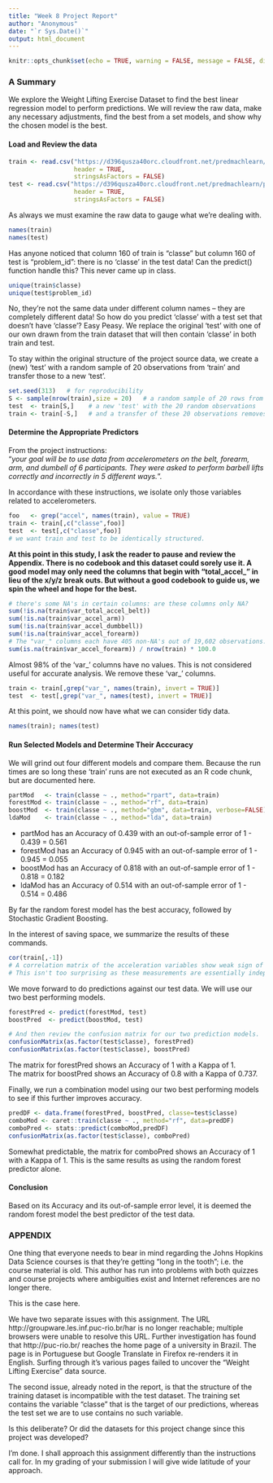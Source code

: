 ```yaml
---
title: "Week 8 Project Report"
author: "Anonymous"
date: "`r Sys.Date()`"
output: html_document
---
```


```r
knitr::opts_chunk$set(echo = TRUE, warning = FALSE, message = FALSE, digits = 2)
```

### A Summary

We explore the Weight Lifting Exercise Dataset to find the best linear regression model to perform 
predictions.  We will review the raw data, make any necessary adjustments, find the best from a set 
models, and show why the chosen model is the best.

#### Load and Review the data

```r
train <- read.csv("https://d396qusza40orc.cloudfront.net/predmachlearn/pml-training.csv", 
                  header = TRUE, 
                  stringsAsFactors = FALSE)
test <- read.csv("https://d396qusza40orc.cloudfront.net/predmachlearn/pml-testing.csv", 
                  header = TRUE, 
                  stringsAsFactors = FALSE)
``` 

As always we must examine the raw data to gauge what we're dealing with.
```r
names(train)
names(test)
```

Has anyone noticed that column 160 of train is "classe" but column 160 of test is "problem_id": 
there is no 'classe' in the test data!  Can the predict() function handle this?  This never came up in class.

```r
unique(train$classe)
unique(test$problem_id)
```

No, they're not the same data under different column names -- they are completely different data! 
So how do you predict 'classe' with a test set that doesn't have 'classe'?  Easy Peasy.  We replace 
the  original 'test' with one of our own drawn from the train dataset that will then contain  'classe' in both train and test.  

To stay within the original structure of the project source data, we create a (new) 'test' with a 
random sample of 20 observations from 'train' and transfer those to a new 'test'.  
```r
set.seed(313)   # for reproducibility
S <- sample(nrow(train),size = 20)   # a random sample of 20 rows from the original training set
test  <- train[S,]    # a new 'test' with the 20 random observations
train <- train[-S,]   # and a transfer of these 20 observations removes them from the training set
```



#### Determine the Appropriate Predictors

From the project instructions:  
"_your goal will be to use data from accelerometers on the belt, forearm, arm, and dumbell of 6 participants. They were asked to perform barbell lifts correctly and incorrectly in 5 different ways._".  

In accordance with these instructions, we isolate only those variables related to accelerometers.
```r
foo   <- grep("accel", names(train), value = TRUE)
train <- train[,c("classe",foo)]
test  <- test[,c("classe",foo)]
# we want train and test to be identically structured.
```

**At this point in this study, I ask the reader to pause and review the Appendix. There is no codebook 
and this dataset could sorely use it.  A good model may only need the columns that begin with 
"total_accel_" in lieu of the x/y/z break outs. But without a good codebook to guide us, we spin the 
wheel and hope for the best.** 

```r
# there's some NA's in certain columns: are these columns only NA?
sum(!is.na(train$var_total_accel_belt))
sum(!is.na(train$var_accel_arm))
sum(!is.na(train$var_accel_dumbbell))
sum(!is.na(train$var_accel_forearm))
# The "var_" columns each have 405 non-NA's out of 19,602 observations.
sum(is.na(train$var_accel_forearm)) / nrow(train) * 100.0
```

Almost 98% of the 'var_' columns have no values. This is not considered  useful for accurate analysis.  We remove these 'var_' columns.
```r
train <- train[,grep("var_", names(train), invert = TRUE)]
test  <- test[,grep("var_", names(test), invert = TRUE)]
```

At this point, we should now have what we can consider tidy data.
```r
names(train); names(test)
```


#### Run Selected Models and Determine Their Acccuracy

We will grind out four different models and compare them. Because the run times are so long these 
'train' runs are not executed as an R code chunk, but are documented here.

```r
partMod   <- train(classe ~ ., method="rpart", data=train)
forestMod <- train(classe ~ ., method="rf", data=train)
boostMod  <- train(classe ~ ., method="gbm", data=train, verbose=FALSE)
ldaMod    <- train(classe ~ ., method="lda", data=train)
```

* partMod has an Accuracy of 0.439 with an out-of-sample error of 1 - 0.439 = 0.561
* forestMod has an Accuracy of 0.945 with an out-of-sample error of 1 - 0.945 = 0.055
* boostMod has an Accuracy of 0.818 with an out-of-sample error of 1 - 0.818 = 0.182
* ldaMod has an Accuracy of 0.514 with an out-of-sample error of 1 - 0.514 = 0.486

By far the random forest model has the best accuracy, followed by Stochastic Gradient Boosting.  

In the interest of saving space, we summarize the results of these commands.    

```r
cor(train[,-1])  
# A correlation matrix of the acceleration variables show weak sign of correlation. 
# This isn't too surprising as these measurements are essentially independent of each other.
```

We move forward to do predictions against our test data. We will use our two best performing models.  
```r
forestPred <- predict(forestMod, test)  
boostPred  <- predict(boostMod, test)

# And then review the confusion matrix for our two prediction models.  
confusionMatrix(as.factor(test$classe), forestPred)  
confusionMatrix(as.factor(test$classe), boostPred)
```

The matrix for forestPred shows an Accuracy of 1 with a Kappa of 1.  
The matrix for boostPred shows an Accuracy of 0.8 with a Kappa of 0.737.  

Finally, we run a combination model using our two best performing models to see if this further 
improves accuracy.  
```r
predDF <- data.frame(forestPred, boostPred, classe=test$classe)
comboMod <- caret::train(classe ~ ., method="rf", data=predDF)
comboPred <- stats::predict(comboMod,predDF)
confusionMatrix(as.factor(test$classe), comboPred)
```

Somewhat predictable, the matrix for comboPred shows an Accuracy of 1 with a Kappa of 1. 
This is the same results as using the random forest predictor alone. 



#### Conclusion

Based on its Accuracy and its out-of-sample error level, it is deemed the random forest model 
the best predictor of the test data.  


### APPENDIX


One thing that everyone needs to bear in mind regarding the Johns Hopkins Data Science courses is 
that they're getting "long in the tooth"; i.e. the course material is old. This author has run 
into problems with both quizzes and course projects where ambiguities exist and Internet references 
are no longer there.

This is the case here.

We have two separate issues with this assignment. 
The URL http://groupware.les.inf.puc-rio.br/har is no longer reachable; multiple browsers were 
unable to resolve this URL. 
Further investigation has found that http://puc-rio.br/ reaches the home page of a university in Brazil. 
The page is in Portuguese but Google Translate in Firefox re-renders it in English. 
Surfing through it's various pages failed to uncover the "Weight Lifting Exercise" data source.  

The second issue, already noted in the report, is that the structure of the training dataset is 
incompatible with the test dataset. The training set contains the variable "classe" that is the 
target of our predictions, whereas the test set we are to use contains no such variable.  

Is this deliberate?  Or did the datasets for this project change since this project was developed?  

I'm done.  I shall approach this assignment differently than the instructions call for. In my grading
of your submission I will give wide latitude of your approach.

